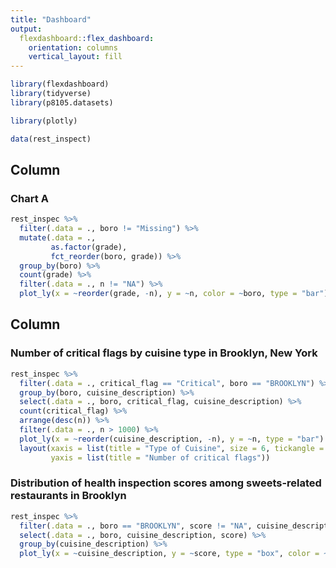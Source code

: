 ```yaml
---
title: "Dashboard"
output: 
  flexdashboard::flex_dashboard:
    orientation: columns
    vertical_layout: fill
---
```


```r
library(flexdashboard)
library(tidyverse)
library(p8105.datasets)

library(plotly)
```

```r
data(rest_inspect)
```

Column {data-width=650}
-----------------------------------------------------------------------

### Chart A

```r
rest_inspec %>%
  filter(.data = ., boro != "Missing") %>%
  mutate(.data = ., 
         as.factor(grade),
         fct_reorder(boro, grade)) %>%
  group_by(boro) %>%
  count(grade) %>%
  filter(.data = ., n != "NA") %>%
  plot_ly(x = ~reorder(grade, -n), y = ~n, color = ~boro, type = "bar")
```


Column {data-width=350}
-----------------------------------------------------------------------

### Number of critical flags by cuisine type in Brooklyn, New York

```r
rest_inspec %>%
  filter(.data = ., critical_flag == "Critical", boro == "BROOKLYN") %>%
  group_by(boro, cuisine_description) %>%
  select(.data = ., boro, critical_flag, cuisine_description) %>%
  count(critical_flag) %>%
  arrange(desc(n)) %>%
  filter(.data = ., n > 1000) %>%
  plot_ly(x = ~reorder(cuisine_description, -n), y = ~n, type = "bar") %>%
  layout(xaxis = list(title = "Type of Cuisine", size = 6, tickangle = 45),
         yaxis = list(title = "Number of critical flags"))            
```

### Distribution of health inspection scores among sweets-related restaurants in Brooklyn 

```r
rest_inspec %>%
  filter(.data = ., boro == "BROOKLYN", score != "NA", cuisine_description == "Donuts" | cuisine_description == "Bakery" | cuisine_description == "Ice Cream, Gelato, Yogurt, Ices" | cuisine_description == "Pancakes/Waffles") %>%
  select(.data = ., boro, cuisine_description, score) %>%
  group_by(cuisine_description) %>%
  plot_ly(x = ~cuisine_description, y = ~score, type = "box", color = ~cuisine_description)
```
